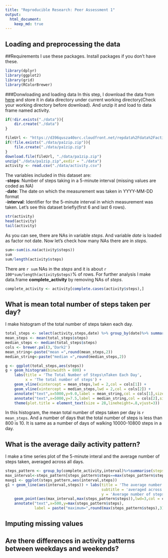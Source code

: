 ```yaml
---
title: "Reproducible Research: Peer Assessment 1"
output: 
  html_document:
    keep_md: true
---
```



## Loading and preprocessing the data
##Requirements
I use these packages. Install packages if you don't have these.
```r
library(dplyr)
library(ggplot2)
library(grid)
library(RColorBrewer)
```
###Donwloading and loading data
In this step, I download the data from [here]("https://d396qusza40orc.cloudfront.net/repdata%2Fdata%2Factivity.zip") and store it in data directory under current working directory(Check your working directory before download). And unzip it and load to data frame named activity.
```r
if(!dir.exists("./data")){
    dir.create("./data")
}

fileUrl <- "https://d396qusza40orc.cloudfront.net/repdata%2Fdata%2Factivity.zip"
if(!file.exists("./data/pa1zip.zip")){
    file.create("./data/pa1zip.zip")
}
download.file(fileUrl, "./data/pa1zip.zip")
unzip("./data/pa1zip.zip",exdir = "./data")
activity <- read.csv("./data/activity.csv")
```
The variables included in this dataset are:  
-**steps**: Number of steps taking in a 5-minute interval (missing values are coded as NA)  
-**date**: The date on which the measurement was taken in YYYY-MM-DD format  
-**interval**: Identifier for the 5-minute interval in which measurement was taken.
Let's see this dataset briefly(first 6 and last 6 rows).
```r
str(activity)
head(activity)
tail(activity)
```
As you can see, there are NAs in variable *steps*. And variable *date* is loaded as factor not date. Now let's check how many NAs there are in *steps*.

```r
sum<-sum(is.na(activity$steps))
sum
sum/length(activity$steps)
```
There are `r sum` NAs in the *steps* and it is about `r 100*sum/length(activity$steps)`% of rows. For further analysis I make data.frame **complete_activity** by removing NAs of *steps*.
```r
complete_activity <- activity[complete.cases(activity$steps),]
```

## What is mean total number of steps taken per day?
I make histogram of the total number of steps taken each day.  
```r
total_steps <- select(activity,steps,date) %>% group_by(date)%>% summarise(steps = sum(steps,na.rm = TRUE))
mean_steps <- mean(total_steps$steps)
median_steps <- median(total_steps$steps)
cols <- brewer.pal(3,'Dark2')
mean_string<-paste("mean =",round(mean_steps,2))
median_string<-paste("median =",round(median_steps,2))

g <- ggplot(total_steps,aes(steps))
g + geom_histogram(binwidth = 800) + 
    labs(title = 'The Total Number of Steps\nTaken Each Day', 
         x = 'The total number of steps') + 
    geom_vline(xintercept = mean_steps,lwd = 2,col = cols[1]) +
    geom_vline(xintercept = median_steps,lwd = 2,col = cols[2]) +
    annotate("text",x=5000,y=9.0,label = mean_string,col = cols[1],size = 4) +
    annotate("text",x=5000,y=7.5,label = median_string,col = cols[2],size = 4)+
    theme(plot.title = element_text(size = 28,lineheight=.8,vjust=3))
```

In this histogram, the mean total number of steps taken per day is `r mean_steps`. And a number of days that the total number of steps is less than 800 is 10. It is same as a number of days of walking 10000-10800 steps in a day.


## What is the average daily activity pattern?
I make a time series plot of the 5-minute interal and the average number of steps taken, averaged across all days.
```r
steps_pattern <- group_by(complete_activity,interval)%>%summarise(steps = mean(steps))
max_interval<-steps_pattern[steps_pattern$steps==max(steps_pattern$steps),1]
maxg1 <- ggplot(steps_pattern,aes(interval,steps))
g1 + geom_line(aes(interval,steps)) + labs(title = 'The average number of steps of the 5-minute interval',
                                           subtitle = 'averaged across all days', x = '5-minute interval',
                                           y = 'Average number of steps') +
    geom_point(aes(max_interval,max(steps_pattern$steps)),lwd=3,col = cols[3])+
    annotate("text",x=500,y=max(steps_pattern$steps),
             label = paste("maximum=",round(max(steps_pattern$steps),3)))
```


## Imputing missing values



## Are there differences in activity patterns between weekdays and weekends?
